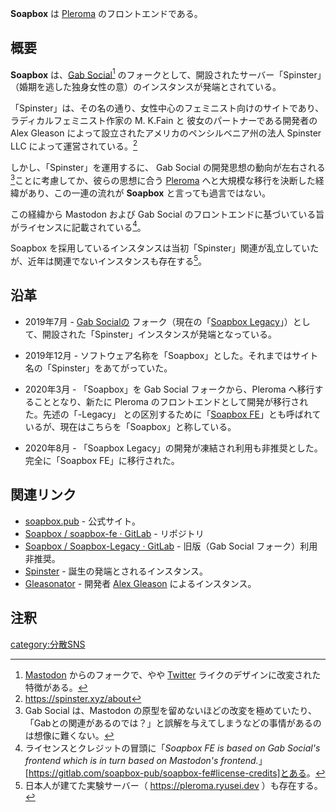 {{Infobox software
| Name    = Soapbox
| Image   = [[ファイル:Soapbox.png|240px]]
| Developer = [https://gleasonator.com/users/alex Alex Gleason]
| SourceCode = [https://gitlab.com/soapbox-pub/ Gitlab]
| Platform = [[Pleroma]] の フロントエンド
| ProgrammingLanguage = JavaScript, SCSS ほか
| Launch = 2019年7月30日(soapbox Legacy) <br /> 2020年3月27日(soapbox FE) <ref>どちらも Gitlab の履歴を参照。</ref>
| License = AGPL 3.0
| Web = https://soapbox.pub/
}}'''Soapbox''' は [[Pleroma]] のフロントエンドである。

==概要==
'''Soapbox''' は、[[Gab|Gab Social]]<ref>[[Mastodon]] からのフォークで、やや [[Twitter]] ライクのデザインに改変された特徴がある。</ref> のフォークとして、開設されたサーバー「Spinster」（婚期を逃した独身女性の意）のインスタンスが発端とされている。

「Spinster」は、その名の通り、女性中心のフェミニスト向けのサイトであり、ラディカルフェミニスト作家の M. K.Fain と 彼女のパートナーである開発者の Alex Gleason によって設立されたアメリカのペンシルベニア州の法人 Spinster LLC によって運営されている。<ref>https://spinster.xyz/about</ref>

しかし、「Spinster」を運用するに、 Gab Social の開発思想の動向が左右される<ref>Gab Social は、Mastodon の原型を留めないほどの改変を極めていたり、「Gabとの関連があるのでは？」と誤解を与えてしまうなどの事情があるのは想像に難くない。</ref>ことに考慮してか、彼らの思想に合う [[Pleroma]] へと大規模な移行を決断した経緯があり、この一連の流れが '''Soapbox''' と言っても過言ではない。

この経緯から Mastodon および Gab Social のフロントエンドに基づいている旨がライセンスに記載されている<ref>ライセンスとクレジットの冒頭に「''Soapbox FE is based on Gab Social's frontend which is in turn based on Mastodon's frontend.''」[https://gitlab.com/soapbox-pub/soapbox-fe#license-credits]とある。</ref>。

Soapbox を採用しているインスタンスは当初「Spinster」関連が乱立していたが、近年は関連でないインスタンスも存在する<ref>日本人が建てた実験サーバー（ https://pleroma.ryusei.dev ）も存在する。</ref>。

==沿革==

*2019年7月 -  [[Gab|Gab Social]]の フォーク（現在の「[https://gitlab.com/soapbox-pub/soapbox-legacy Soapbox Legacy]」）として、開設された「Spinster」インスタンスが発端となっている。

*2019年12月 - ソフトウェア名称を「Soapbox」とした。それまではサイト名の「Spinster」をあてがっていた。

*2020年3月 - 「Soapbox」を Gab Social フォークから、Pleroma へ移行することとなり、新たに Pleroma のフロントエンドとして開発が移行された。先述の「-Legacy」 との区別するために「[https://gitlab.com/soapbox-pub/soapbox-fe Soapbox FE]」とも呼ばれているが、現在はこちらを「Soapbox」と称している。

*2020年8月 - 「Soapbox Legacy」の開発が凍結され利用も非推奨とした。完全に「Soapbox FE」に移行された。

==関連リンク==

*[https://soapbox.pub/ soapbox.pub] - 公式サイト。
*[https://gitlab.com/soapbox-pub/soapbox-fe Soapbox / soapbox-fe · GitLab] - リポジトリ
*[https://gitlab.com/soapbox-pub/soapbox-legacy Soapbox / Soapbox-Legacy · GitLab] - 旧版（Gab Social フォーク）利用非推奨。
*[https://spinster.xyz/ Spinster] - 誕生の発端とされるインスタンス。
*[https://gleasonator.com/ Gleasonator] - 開発者 [https://gleasonator.com/users/alex Alex Gleason] によるインスタンス。

==注釈==
<references />



{{DEFAULTSORT:soapbox}}
[[category:分散SNS]]